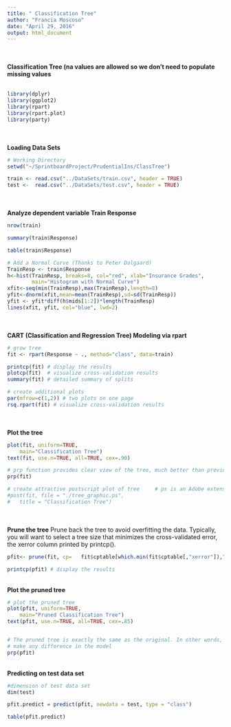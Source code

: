 ```yaml
---
title: " Classification Tree"
author: "Francia Moscoso"
date: "April 29, 2016"
output: html_document
---
```

<br>
<br>
**Classification Tree (na values are allowed so we don't need to populate missing values**
<br>
<br>
```r
library(dplyr)     
library(ggplot2)
library(rpart)
library(rpart.plot)
library(party)
```
<br>
<br>
**Loading Data Sets**
```r
# Working Directory
setwd("~/SprintboardProject/PrudentialIns/ClassTree") 

train <- read.csv("../DataSets/train.csv", header = TRUE)
test <-  read.csv("../DataSets/test.csv", header = TRUE)
```
<br>
<br>
**Analyze dependent variable Train Response** 
```r
nrow(train) 

summary(train$Response)

table(train$Response)

# Add a Normal Curve (Thanks to Peter Dalgaard)
TrainResp <- train$Response
h<-hist(TrainResp, breaks=8, col="red", xlab="Insurance Grades", 
        main="Histogram with Normal Curve") 
xfit<-seq(min(TrainResp),max(TrainResp),length=8) 
yfit<-dnorm(xfit,mean=mean(TrainResp),sd=sd(TrainResp)) 
yfit <- yfit*diff(h$mids[1:2])*length(TrainResp) 
lines(xfit, yfit, col="blue", lwd=2)
```
<br>
<br>
**CART (Classification and Regression Tree) Modeling via rpart**
```r
# grow tree 
fit <- rpart(Response ~ ., method="class", data=train)

printcp(fit) # display the results 
plotcp(fit)  # visualize cross-validation results 
summary(fit) # detailed summary of splits

# create additional plots 
par(mfrow=c(1,2)) # two plots on one page 
rsq.rpart(fit) # visualize cross-validation results 


```
<br>
<br>
**Plot the tree**
```r

plot(fit, uniform=TRUE,
  	main="Classification Tree")
text(fit, use.n=TRUE, all=TRUE, cex=.90)

# prp function provides clear view of the tree, much better than previous graphic
prp(fit)

# create attractive postscript plot of tree     # ps is an Adobe extension file
#post(fit, file = "./tree_graphic.ps", 
#  	title = "Classification Tree")
```
<br>
<br>
**Prune the tree** Prune back the tree to avoid overfitting the data. Typically, you will want to select a tree size that minimizes the cross-validated error, the xerror column printed by printcp().
```r
pfit<- prune(fit, cp=   fit$cptable[which.min(fit$cptable[,"xerror"]),"CP"])

printcp(pfit) # display the results

```
<br>
<btr>
**Plot the pruned tree**
```r
# plot the pruned tree 
plot(pfit, uniform=TRUE, 
  	main="Pruned Classification Tree")
text(pfit, use.n=TRUE, all=TRUE, cex=.85)


# The pruned tree is exactly the same as the original. In other words, prunning the tree did not
# make any difference in the model
prp(pfit)
```
<br>
<btr>
**Predicting on test data set**
```r
#dimension of test data set
dim(test)

pfit.predict = predict(pfit, newdata = test, type = "class")

table(pfit.predict)
```

<br>
<br>
